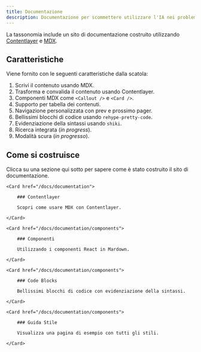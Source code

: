 ```yaml
---
title: Documentazione
description: Documentazione per scommettere utilizzare l'IA nei problemi di business
---
```


La tassonomia include un sito di documentazione costruito utilizzando [Contentlayer](https://contentlayer.dev) e [MDX](http://mdxjs.com).

## Caratteristiche

Viene fornito con le seguenti caratteristiche dalla scatola:

1. Scrivi il contenuto usando MDX.
2. Trasforma e convalida il contenuto usando Contentlayer.
3. Componenti MDX come `<Callout />` e `<Card />`.
4. Supporto per tabella dei contenuti.
5. Navigazione personalizzata con prev e prossimo pager.
6. Bellissimi blocchi di codice usando `rehype-pretty-code`.
7. Evidenziazione della sintassi usando `shiki`.
8. Ricerca integrata (_in progress_).
9. Modalità scura (_in progresso_).

## Come si costruisce

Clicca su una sezione qui sotto per sapere come è stato costruito il sito di documentazione.

<div className="grid gap-4 mt-6">

```
<Card href="/docs/documentation">

    ### Contentlayer

    Scopri come usare MDX con Contentlayer.

</Card>

<Card href="/docs/documentation/components">

    ### Componenti

    Utilizzando i componenti React in Mardown.

</Card>

<Card href="/docs/documentation/components">

    ### Code Blocks

    Bellissimi blocchi di codice con evidenziazione della sintassi.

</Card>

<Card href="/docs/documentation/components">

    ### Guida Stile

    Visualizza una pagina di esempio con tutti gli stili.

</Card>
```

</div>
